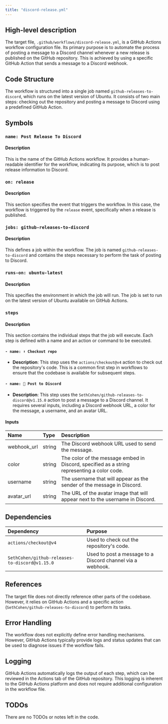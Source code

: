 ```yaml
---
title: "discord-release.yml"
---
```


## High-level description

The target file, `.github/workflows/discord-release.yml`, is a GitHub Actions workflow configuration file. Its primary purpose is to automate the process of posting a message to a Discord channel whenever a new release is published on the GitHub repository. This is achieved by using a specific GitHub Action that sends a message to a Discord webhook.

## Code Structure

The workflow is structured into a single job named `github-releases-to-discord`, which runs on the latest version of Ubuntu. It consists of two main steps: checking out the repository and posting a message to Discord using a predefined GitHub Action.

## Symbols

### `name: Post Release To Discord`
#### Description
This is the name of the GitHub Actions workflow. It provides a human-readable identifier for the workflow, indicating its purpose, which is to post release information to Discord.

### `on: release`
#### Description
This section specifies the event that triggers the workflow. In this case, the workflow is triggered by the `release` event, specifically when a release is published.

### `jobs: github-releases-to-discord`
#### Description
This defines a job within the workflow. The job is named `github-releases-to-discord` and contains the steps necessary to perform the task of posting to Discord.

### `runs-on: ubuntu-latest`
#### Description
This specifies the environment in which the job will run. The job is set to run on the latest version of Ubuntu available on GitHub Actions.

### `steps`
#### Description
This section contains the individual steps that the job will execute. Each step is defined with a name and an action or command to be executed.

#### `- name: ⬇️ Checkout repo`
- **Description**: This step uses the `actions/checkout@v4` action to check out the repository's code. This is a common first step in workflows to ensure that the codebase is available for subsequent steps.

#### `- name: 📧 Post to Discord`
- **Description**: This step uses the `SethCohen/github-releases-to-discord@v1.15.0` action to post a message to a Discord channel. It requires several inputs, including a Discord webhook URL, a color for the message, a username, and an avatar URL.

#### Inputs
| Name | Type | Description |
|:-----|:-----|:------------|
| webhook_url | string | The Discord webhook URL used to send the message. |
| color | string | The color of the message embed in Discord, specified as a string representing a color code. |
| username | string | The username that will appear as the sender of the message in Discord. |
| avatar_url | string | The URL of the avatar image that will appear next to the username in Discord. |

## Dependencies

| Dependency | Purpose |
|:-----------|:--------|
| `actions/checkout@v4` | Used to check out the repository's code. |
| `SethCohen/github-releases-to-discord@v1.15.0` | Used to post a message to a Discord channel via a webhook. |

## References

The target file does not directly reference other parts of the codebase. However, it relies on GitHub Actions and a specific action (`SethCohen/github-releases-to-discord`) to perform its tasks.

## Error Handling

The workflow does not explicitly define error handling mechanisms. However, GitHub Actions typically provide logs and status updates that can be used to diagnose issues if the workflow fails.

## Logging

GitHub Actions automatically logs the output of each step, which can be reviewed in the Actions tab of the GitHub repository. This logging is inherent to the GitHub Actions platform and does not require additional configuration in the workflow file.

## TODOs

There are no TODOs or notes left in the code.